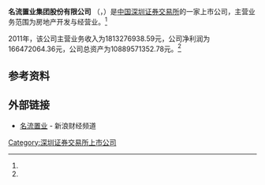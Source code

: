 {{Infobox Company 
| company_name     = 名流置业集团股份有限公司
| company_name_en  = Celebrities Real Estate Development Group CO.,LTD
| company_logo     =
| company_type     = 上市公司<br>A股简称：'''名流置业'''（{{szse|000667}}）
| company_slogan   = 
| foundation       = 
| location         = 
| key_people       = 
| industry         = 房地产开发与经营业
| products         =
| revenue          = 166472064.36元 （2011年）<ref name="ccer">CCER数据库 - 一般上市公司财务数据库</ref>
| operating_income =
| net_income       =1813276938.59元（2011年）<ref name="ccer"/>
| assets        = 10889571352.78元（2011年）<ref name="ccer"/>
| num_employees    = 
| parent           = 
| subsid           = 
| homepage         = 
| footnotes        = 
}}
'''名流置业集团股份有限公司''' （{{szse|000667}}，{{lang|en|Celebrities Real Estate Development Group CO.,LTD}}）是[[中国|中国]][[深圳证券交易所|深圳证券交易所]]的一家上市公司，主营业务范围为房地产开发与经营业。<ref name="ccer"/>

2011年，该公司主营业务收入为1813276938.59元，公司净利润为166472064.36元，公司总资产为10889571352.78元。<ref name="ccer"/>

==参考资料==
{{reflist}}

==外部链接==
*[http://finance.sina.com.cn/realstock/company/sz000667/nc.shtml 名流置业]{{Wayback|url=http://finance.sina.com.cn/realstock/company/sz000667/nc.shtml |date=20201031081550 }} - 新浪财经频道

[[Category:深圳证券交易所上市公司|Category:深圳证券交易所上市公司]]
{{中国公司小作品}}